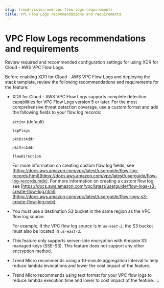 ```yaml
---
slug: trend-vision-one-vpc-flow-logs-requirements
title: VPC Flow Logs recommendations and requirements
---
```

# VPC Flow Logs recommendations and requirements

Review required and recommended configuration settings for using XDR for Cloud - AWS VPC Flow Logs.

Before enabling XDR for Cloud - AWS VPC Flow Logs and deploying the stack template, review the following recommendations and requirements for the feature:

- XDR for Cloud - AWS VPC Flow Logs supports complete detection capabilities for VPC Flow Logs version 5 or later. For the most comprehensive threat detection coverage, use a custom format and add the following fields to your flow log records:

  `action` (default)

  `tcpFlags`

  `pktDstAddr`

  `pktSrcAddr`

  `flowDirection`

  For more information on creating custom flow log fields, see [https://docs.aws.amazon.com/vpc/latest/userguide/flow-log-records.html](https://docs.aws.amazon.com/vpc/latest/userguide/flow-log-records.mdx). For more information on creating a custom flow log, see [https://docs.aws.amazon.com/vpc/latest/userguide/flow-logs-s3-create-flow-log.html](https://docs.aws.amazon.com/vpc/latest/userguide/flow-logs-s3-create-flow-log.mdx).

- You must use a destination S3 bucket in the same region as the VPC flow log source.

  For example, if the VPC flow log source is in `us-east-2`, the S3 bucket must also be located in `us-east-2`.

- This feature only supports server-side encryption with Amazon S3 managed keys (SSE-S3). This feature does not support any other encryption method.

- Trend Micro recommends using a 10-minute aggregation interval to help reduce lambda invocations and lower the cost impact of the feature.

- Trend Micro recommends using text format for your VPC flow logs to reduce lambda execution time and lower to cost impact of the feature.
:::
